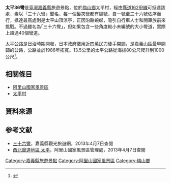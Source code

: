 '''太平36彎'''是[[臺灣|臺灣]][[嘉義縣|嘉義縣]]旅遊景點，位於[[梅山鄉_(台灣)|梅山鄉]]太平村，經由[[縣道162號#甲線|縣道162甲線]]可抵達該處，素以「三十六彎」聞名，每一個[[髮夾彎|髮夾彎]]都有編號，自一號至三十六號依序而行，抵達最高處則是太平山頂涼亭，正因沿路蜿蜒，吸引自行車人士和開車族前來挑戰。不過雖名為｢三十六彎｣，但如果包含一些角度較小未編號的大小彎道，實際上超過40個彎道。

太平公路是日治時期開發，日本政府徵用近四萬民力徒手開闢，是嘉義山區最早開闢的公路，公路並於1986年拓寬。13.5公里的太平公路從海拔80公尺爬升到1000公尺<ref>{{cite news | title = 空拍太平公路36彎 盡覽迷宮美景 | date = 2015-06-26 | url = http://news.ltn.com.tw/news/local/paper/892582 | work = 自由時報 | quote =  | accessdate = 2016-06-26 | archive-date = 2016-08-02 | archive-url = https://web.archive.org/web/20160802075449/http://news.ltn.com.tw/news/local/paper/892582 | dead-url = no }}</ref>。

==相關條目==
*[[阿里山國家風景區|阿里山國家風景區]]
*[[太平村_(梅山鄉)|太平村]]

==資料來源==
{{Reflist}}

==参考文献==
*[http://www.tbocc.gov.tw/fun1-01-detail.asp?SysID=2006118154410546550928 三十六彎]{{Wayback|url=http://www.tbocc.gov.tw/fun1-01-detail.asp?SysID=2006118154410546550928 |date=20150416045824 }}，嘉義縣觀光旅遊網，2013年4月7日查閱
*[http://www.ali-nsa.net/User/Article.aspx?Lang=1&SNo=04003712 西北廊道地區 太平]{{Wayback|url=http://www.ali-nsa.net/User/Article.aspx?Lang=1&SNo=04003712 |date=20130325173147 }}，阿里山國家風景區管理處，2013年4月7日查閱

[[Category:嘉義縣旅遊景點|Category:嘉義縣旅遊景點]]
[[Category:阿里山國家風景區|Category:阿里山國家風景區]]
[[Category:梅山鄉|Category:梅山鄉]]